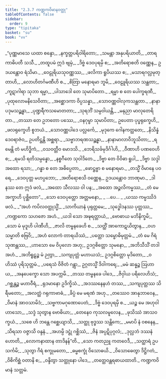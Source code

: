 ```yaml
---
title: "2.3.7 ကဏ္ဍကဝိမာနဝတ္ထု"
tableOfContents: false
sidebar:
  order: 9
type: "tipitaka"
basket: "su"
book: "vv"
---
```



<DynamicBreadcrumb />

<Division number="1171" book="vv">

<Paragraph number="1021" type="verses" book="vv">
_“ပုဏ္ဏမာသေ ယထာ စန္ဒော,_  
_နက္ခတ္တပရိဝါရိတော;_  
_သမန္တာ အနုပရိယာတိ,_  
_တာရကာဓိပတီ သသီ._  

</Paragraph>

</Division>
<Division number="1172" book="vv">

<Paragraph number="1022" type="verses" book="vv">
_တထူပမံ ဣဒံ ဗျမှံ,_  
_ဒိဗ္ဗံ ဒေဝပုရမှိ စ;_  
_အတိရောစတိ ဝဏ္ဏေန,_  
ဥဒယန္တောဝ ရံသိမာ._  

</Paragraph>

</Division>
<Division number="1173" book="vv">

<Paragraph number="1023" type="verses" book="vv">
_ဝေဠုရိယသုဝဏ္ဏဿ,_  
_ဖလိကာ ရူပိယဿ စ;_  
_မသာရဂလ္လမုတ္တာဟိ,_  
_လောဟိတင်္ဂမဏီဟိ စ._  

</Paragraph>

</Division>
<Division number="1174" book="vv">

<Paragraph number="1024" type="verses" book="vv">
_စိတြာ မနောရမာ ဘူမိ,_  
_ဝေဠူရိယဿ သန္ထတာ;_  
_ကူဋာဂါရာ သုဘာ ရမ္မာ,_  
_ပါသာဒေါ တေ သုမာပိတော._  

</Paragraph>

</Division>
<Division number="1175" book="vv">

<Paragraph number="1025" type="verses" book="vv">
_ရမ္မာ စ တေ ပေါက္ခရဏီ,_  
_ပုထုလောမနိသေဝိတာ;_  
_အစ္ဆောဒကာ ဝိပ္ပသန္နာ,_  
_သောဝဏ္ဏဝါလုကသန္ထတာ._  

</Paragraph>

</Division>
<Division number="1176" book="vv">

<Paragraph number="1026" type="verses" book="vv">
_နာနာပဒုမသဉ္ဆန္နာ,_  
_ပုဏ္ဍရီကသမောတတာ;_  
_သုရဘိံ သမ္ပဝါယန္တိ,_  
_မနုညာ မာလုတေရိတာ._  

</Paragraph>

</Division>
<Division number="1177" book="vv">

<Paragraph number="1027" type="verses" book="vv">
_တဿာ တေ ဥဘတော ပဿေ,_  
_ဝနဂုမ္ဗာ သုမာပိတာ;_  
ဥပေတာ ပုပ္ဖရုက္ခေဟိ,_  
_ဖလရုက္ခေဟိ စူဘယံ._  

</Paragraph>

</Division>
<Division number="1178" book="vv">

<Paragraph number="1028" type="verses" book="vv">
_သောဝဏ္ဏပါဒေ ပလ္လင်္ကေ,_  
_မုဒုကေ ဂေါနကတ္ထတေ;_  
_နိသိန္နံ ဒေဝရာဇံဝ,_  
ဥပတိဋ္ဌန္တိ အစ္ဆရာ._  

</Paragraph>

</Division>
<Division number="1179" book="vv">

<Paragraph number="1029" type="verses" book="vv">
_သဗ္ဗာဘရဏသဉ္ဆန္နာ,_  
_နာနာမာလာဝိဘူသိတာ;_  
_ရမေန္တိ တံ မဟိဒ္ဓိကံ,_  
_ဝသဝတ္တီဝ မောဒသိ._  

</Paragraph>

</Division>
<Division number="1180" book="vv">

<Paragraph number="1030" type="verses" book="vv">
_ဘေရိသင်္ခမုဒိင်္ဂါဟိ,_  
_ဝီဏာဟိ ပဏဝေဟိ စ;_  
_ရမသိ ရတိသမ္ပန္နော,_  
_နစ္စဂီတေ သုဝါဒိတေ._  

</Paragraph>

</Division>
<Division number="1181" book="vv">

<Paragraph number="1031" type="verses" book="vv">
_ဒိဗ္ဗာ တေ ဝိဝိဓာ ရူပါ,_  
_ဒိဗ္ဗာ သဒ္ဒါ အထော ရသာ;_  
_ဂန္ဓာ စ တေ အဓိပ္ပေတာ,_  
_ဖောဋ္ဌဗ္ဗာ စ မနောရမာ._  

</Paragraph>

</Division>
<Division number="1182" book="vv">

<Paragraph number="1032" type="verses" book="vv">
_တသ္မိံ ဝိမာနေ ပဝရေ,_  
_ဒေဝပုတ္တ မဟပ္ပဘော;_  
_အတိရောစသိ ဝဏ္ဏေန,_  
ဥဒယန္တောဝ ဘာဏုမာ._  

</Paragraph>

</Division>
<Division number="1183" book="vv">

<Paragraph number="1033" type="verses" book="vv">
_ဒါနဿ တေ ဣဒံ ဖလံ,_  
_အထော သီလဿ ဝါ ပန;_  
_အထော အဉ္ဇလိကမ္မဿ,_  
_တံ မေ အက္ခာဟိ ပုစ္ဆိတော”._  

</Paragraph>

</Division>
<Division number="1184" book="vv">

<Paragraph number="1034" type="verses" book="vv">
_သော ဒေဝပုတ္တော အတ္တမနော,_  
_ …ပေ… _  
_ယဿ ကမ္မဿိဒံ ဖလံ._  

</Paragraph>

</Division>
<Division number="1185" book="vv">

<Paragraph number="1035" type="verses" book="vv">
_“အဟံ ကပိလဝတ္ထုသ္မိံ,_  
_သာကိယာနံ ပုရုတ္တမေ;_  
_သုဒ္ဓေါဒနဿ ပုတ္တဿ,_  
_ကဏ္ဍကော သဟဇော အဟံ._  

</Paragraph>

</Division>
<Division number="1186" book="vv">

<Paragraph number="1036" type="verses" book="vv">
_ယဒါ သော အဍ္ဎရတ္တာယံ,_  
_ဗောဓာယ မဘိနိက္ခမိ;_  
_သော မံ မုဒူဟိ ပါဏီဟိ,_  
_ဇာလိ တမ္ဗနခေဟိ စ._  

</Paragraph>

</Division>
<Division number="1187" book="vv">

<Paragraph number="1037" type="verses" book="vv">
_သတ္ထိံ အာကောဋယိတွာန,_  
_ဝဟ သမ္မာတိ စဗြဝိ;_  
_အဟံ လောကံ တာရယိဿံ,_  
_ပတ္တော သမ္ဗောဓိမုတ္တမံ._  

</Paragraph>

</Division>
<Division number="1188" book="vv">

<Paragraph number="1038" type="verses" book="vv">
_တံ မေ ဂိရံ သုဏန္တဿ,_  
_ဟာသော မေ ဝိပုလော အဟု;_  
ဥဒဂ္ဂစိတ္တော သုမနော,_  
_အဘိသီသိံ တဒါ အဟံ._  

</Paragraph>

</Division>
<Division number="1189" book="vv">

<Paragraph number="1039" type="verses" book="vv">
_အဘိရူဠှဉ္စ မံ ဉတွာ,_  
_သကျပုတ္တံ မဟာယသံ;_  
ဥဒဂ္ဂစိတ္တော မုဒိတော,_  
_ဝဟိဿံ ပုရိသုတ္တမံ._  

</Paragraph>

</Division>
<Division number="1190" book="vv">

<Paragraph number="1040" type="verses" book="vv">
_ပရေသံ ဝိဇိတံ ဂန္တွာ,_  
ဥဂ္ဂတသ္မိံ ဒိဝါကရေ;_  
_မမံ ဆန္နဉ္စ ဩဟာယ,_  
_အနပေက္ခော သော အပက္ကမိ._  

</Paragraph>

</Division>
<Division number="1191" book="vv">

<Paragraph number="1041" type="verses" book="vv">
_တဿ တမ္ဗနခေ ပါဒေ,_  
_ဇိဝှါယ ပရိလေဟိသံ;_  
_ဂစ္ဆန္တဉ္စ မဟာဝီရံ,_  
_ရုဒမာနော ဥဒိက္ခိသံ._  

</Paragraph>

</Division>
<Division number="1192" book="vv">

<Paragraph number="1042" type="verses" book="vv">
_အဒဿနေနဟံ တဿ,_  
_သကျပုတ္တဿ သိရီမတော;_  
_အလတ္ထံ ဂရုကာဗာဓံ,_  
_ခိပ္ပံ မေ မရဏံ အဟု._  

</Paragraph>

</Division>
<Division number="1193" book="vv">

<Paragraph number="1043" type="verses" book="vv">
_တဿေဝ အာနုဘာဝေန,_  
_ဝိမာနံ အာဝသာမိဒံ;_  
_သဗ္ဗကာမဂုဏောပေတံ,_  
_ဒိဗ္ဗံ ဒေဝပုရမှိ စ._  

</Paragraph>

</Division>
<Division number="1194" book="vv">

<Paragraph number="1044" type="verses" book="vv">
_ယဉ္စ မေ အဟုဝါ ဟာသော,_  
_သဒ္ဒံ သုတွာန ဗောဓိယာ;_  
_တေနေဝ ကုသလမူလေန,_  
_ဖုသိဿံ အာသဝက္ခယံ._  

</Paragraph>

</Division>
<Division number="1195" book="vv">

<Paragraph number="1045" type="verses" book="vv">
_သစေ ဟိ ဘန္တေ ဂစ္ဆေယျာသိ,_  
_သတ္ထု ဗုဒ္ဓဿ သန္တိကေ;_  
_မမာပိ နံ ဝစနေန,_  
_သိရသာ ဝဇ္ဇာသိ ဝန္ဒနံ._  

</Paragraph>

</Division>
<Division number="1196" book="vv">

<Paragraph number="1046" type="verses" book="vv">
_အဟမ္ပိ ဒဋ္ဌုံ ဂစ္ဆိဿံ,_  
_ဇိနံ အပ္ပဋိပုဂ္ဂလံ;_  
_ဒုလ္လဘံ ဒဿနံ ဟောတိ,_  
_လောကနာထာန တာဒိနန်”တိ._  

</Paragraph>

</Division>
<Division number="1197" book="vv">

<Paragraph number="1047" type="verses" book="vv">
_သော ကတညူ ကတဝေဒီ,_  
_သတ္ထာရံ ဥပသင်္ကမိ;_  
_သုတွာ ဂိရံ စက္ခုမတော,_  
_ဓမ္မစက္ခုံ ဝိသောဓယိ._  

</Paragraph>

</Division>
<Division number="1198" book="vv">

<Paragraph number="1048" type="verses" book="vv">
_ဝိသောဓေတွာ ဒိဋ္ဌိဂတံ,_  
_ဝိစိကိစ္ဆံ ဝတာနိ စ;_  
_ဝန္ဒိတွာ သတ္ထုနော ပါဒေ,_  
_တတ္ထေဝန္တရဓာယထာတိ._  


</Paragraph>
</Division>

<Paragraph number="1049" type="center" book="vv">
ကဏ္ဍကဝိမာနံ သတ္တမံ.
</Paragraph>